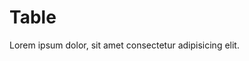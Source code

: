 # Table

<HeaderComponent
  htmlTag="studs-table"
  jsxTag="StudsTable"
  version="Since 2.0"
  status="Unstable"
  urlGithub="display/table.ts"
  urlStrbook="studs-display-table--docs"
/>

Lorem ipsum dolor, sit amet consectetur adipisicing elit.
